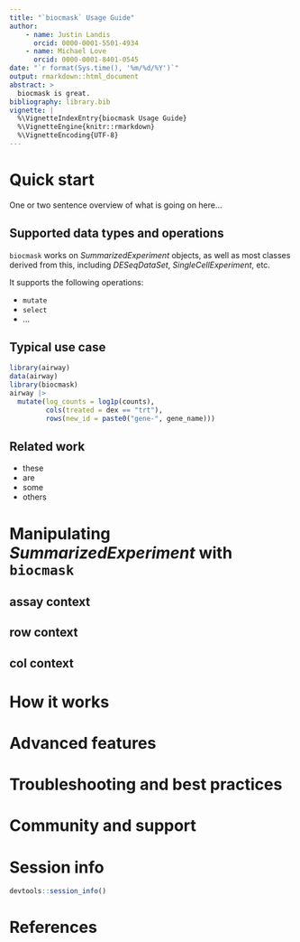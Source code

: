 ```yaml
---
title: "`biocmask` Usage Guide"
author:
    - name: Justin Landis
      orcid: 0000-0001-5501-4934
    - name: Michael Love
      orcid: 0000-0001-8401-0545
date: "`r format(Sys.time(), '%m/%d/%Y')`"
output: rmarkdown::html_document
abstract: >
  biocmask is great.
bibliography: library.bib
vignette: |
  %\VignetteIndexEntry{biocmask Usage Guide}
  %\VignetteEngine{knitr::rmarkdown}
  %\VignetteEncoding{UTF-8}
---
```


# Quick start

One or two sentence overview of what is going on here...

## Supported data types and operations

`biocmask` works on *SummarizedExperiment* objects, as well as most
classes derived from this, including *DESeqDataSet*,
*SingleCellExperiment*, etc.

It supports the following operations:

* `mutate`
* `select`
* ...

## Typical use case

```r
library(airway)
data(airway)
library(biocmask)
airway |>
  mutate(log_counts = log1p(counts),
         cols(treated = dex == "trt"),
         rows(new_id = paste0("gene-", gene_name)))
```

## Related work

* these
* are 
* some 
* others

# Manipulating *SummarizedExperiment* with `biocmask`

## assay context

## row context

## col context

# How it works

# Advanced features

# Troubleshooting and best practices

# Community and support

# Session info

```r
devtools::session_info()
```

# References
